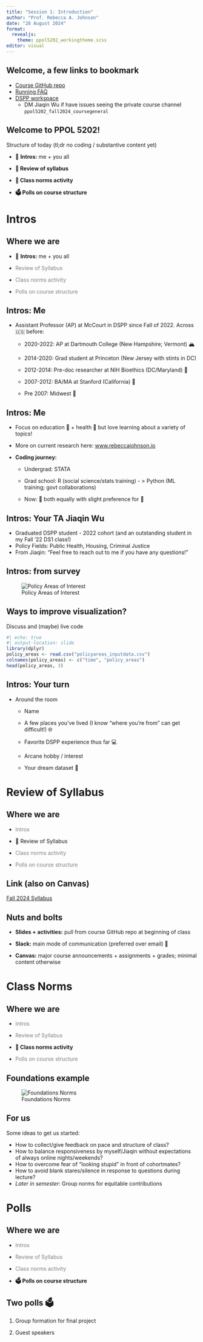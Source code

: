 ```yaml
---
title: "Session 1: Introduction"
author: "Prof. Rebecca A. Johnson"
date: "28 August 2024"
format:
  revealjs: 
    theme: ppol5202_workingtheme.scss
editor: visual
---
```



## Welcome, a few links to bookmark 

- [Course GitHub repo](https://github.com/rebeccajohnson88/PPOL5202_slides_activities)
- [Running FAQ](https://docs.google.com/document/d/18C8lxQACGMRNAVI5lHPSCcd6QhKanVz0r7T0KOEULjk/edit?usp=sharing)
- [DSPP workspace](https://join.slack.com/t/msppdatascience/shared_invite/zt-2prrg1u8w-pf~cDnmg2KrVxW9LkINs7A)
  - DM Jiaqin Wu if have issues seeing the private course channel `ppol5202_fall2024_coursegeneral`

## Welcome to PPOL 5202!

Structure of today (tl;dr no coding / substantive content yet)

-   👋 **Intros:** me + you all

-   **📄 Review of syllabus**

-   **📝 Class norms activity**

-   **🗳️ Polls on course structure**

# Intros

## Where we are

-   👋 **Intros:** me + you all

-   [Review of Syllabus]{style="color:gray;"}

-   [Class norms activity]{style="color:gray;"}

-   [Polls on course structure]{style="color:gray;"}

## Intros: Me

-   Assistant Professor (AP) at McCourt in DSPP since Fall of 2022. Across 🇺🇸 before:

    -   2020-2022: AP at Dartmouth College (New Hampshire; Vermont) 🏔️

    -   2014-2020: Grad student at Princeton (New Jersey with stints in DC)

    -   2012-2014: Pre-doc researcher at NIH Bioethics (DC/Maryland) 🏥

    -   2007-2012: BA/MA at Stanford (California) 🌊

    -   Pre 2007: Midwest 🌽

## Intros: Me

-   Focus on education 🏫 + health 🏥 but love learning about a variety of topics!

-   More on current research here: [www.rebeccajohnson.io](https://www.rebeccajohnson.io/)

-   **Coding journey:**

    -   Undergrad: STATA

    -   Grad school: R (social science/stats training) - \> Python (ML training; govt collaborations)

    -   Now: 💌 both equally with slight preference for 🐍

## Intros: Your TA Jiaqin Wu

-   Graduated DSPP student - 2022 cohort (and an outstanding student in my Fall '22 DS1 class!)
-   Policy Fields: Public Health, Housing, Criminal Justice
-   From Jiaqin: "Feel free to reach out to me if you have any questions!"

## Intros: from survey

![Policy Areas of Interest](policy_barchart.png)

## Ways to improve visualization?

Discuss and (maybe) live code 


```r
#| echo: true
#| output-location: slide
library(dplyr)
policy_areas <- read.csv("policyareas_inputdata.csv")
colnames(policy_areas) <- c("time", "policy_areas")
head(policy_areas, 3)

```

## Intros: Your turn

-   Around the room

    -   Name

    -   A few places you've lived (I know "where you're from" can get difficult!) 🌐

    -   Favorite DSPP experience thus far 💻
    
    -   Arcane hobby / interest 

    -   Your dream dataset 🦄
    
# Review of Syllabus

## Where we are

-   [Intros]{style="color:gray;"}

-   **📄** Review of Syllabus

-   [Class norms activity]{style="color:gray;"}

-   [Polls on course structure]{style="color:gray;"}


## Link (also on Canvas)

[Fall 2024 Syllabus](https://github.com/rebeccajohnson88/PPOL5202_slides_activities/blob/main/fall_2024/ppol5202_fall24_syllabus.pdf)

## Nuts and bolts

-   **Slides + activities:** pull from course GitHub repo at beginning of class

-   **Slack:** main mode of communication (preferred over email) 📧

-   **Canvas:** major course announcements + assignments + grades; minimal content otherwise

# Class Norms

## Where we are

-   [Intros]{style="color:gray;"}

-   [Review of Syllabus]{style="color:gray;"}

-   **📝 Class norms activity**

-   [Polls on course structure]{style="color:gray;"}



## Foundations example

![Foundations Norms](foundations.png)


## For us

Some ideas to get us started:

-   How to collect/give feedback on pace and structure of class?
-   How to balance responsiveness by myself/Jiaqin without expectations of always online nights/weekends?
-   How to overcome fear of "looking stupid" in front of cohortmates?
-   How to avoid blank stares/silence in response to questions during lecture?
-   *Later in semester*: Group norms for equitable contributions 


# Polls

## Where we are

-   [Intros]{style="color:gray;"}

-   [Review of Syllabus]{style="color:gray;"}

-   [Class norms activity]{style="color:gray;"}

-   **🗳 Polls on course structure**


## Two polls 🗳 

1. Group formation for final project

2. Guest speakers 